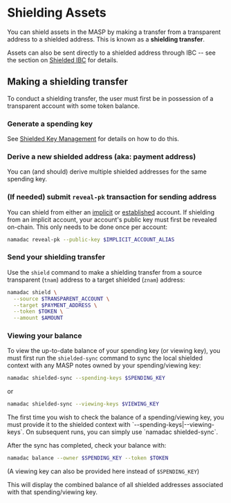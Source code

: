 
# Shielding Assets

You can shield assets in the MASP by making a transfer from a transparent address to a shielded address. This is known
as a __shielding transfer__.  

Assets can also be sent directly to a shielded address through IBC -- see the section on [Shielded IBC](../../users/ibc/shielded-ibc.mdx) for details.

## Making a shielding transfer

To conduct a shielding transfer, the user must first be in possession of a transparent account with some token balance.

<Steps>

### Generate a spending key
See [Shielded Key Management](./masp-keys.mdx) for details on how to do this.

### Derive a new shielded address (aka: payment address)
You can (and should) derive multiple shielded addresses for the same spending key.

### (If needed) submit `reveal-pk` transaction for sending address
You can shield from either an [implicit](../transparent-accounts/implicit-accounts.mdx) or [established](../transparent-accounts/established-accounts.mdx) account. If 
shielding from an implicit account, your account's public key must first be revealed on-chain. This only needs to be done once per account:
```bash copy
namadac reveal-pk --public-key $IMPLICIT_ACCOUNT_ALIAS
```

### Send your shielding transfer
Use the `shield` command to make a shielding transfer from a source transparent (`tnam`) address to a target shielded (`znam`) address:
```bash copy
namadac shield \
  --source $TRANSPARENT_ACCOUNT \
  --target $PAYMENT_ADDRESS \
  --token $TOKEN \
  --amount $AMOUNT
```

</Steps>

### Viewing your balance
To view the up-to-date balance of your spending key (or viewing key), you must first run the `shielded-sync` command to
sync the local shielded context with any MASP notes owned by your spending/viewing key:
```bash copy
namadac shielded-sync --spending-keys $SPENDING_KEY
```
or
```bash copy
namadac shielded-sync --viewing-keys $VIEWING_KEY
```

<Callout>
The first time you wish to check the balance of a spending/viewing key, you must provide it to the shielded context with 
`--spending-keys|--viewing-keys`. On subsequent runs, you can simply use `namadac shielded-sync`.
</Callout>

After the sync has completed, check your balance with:
```bash copy
namadac balance --owner $SPENDING_KEY --token $TOKEN
```
(A viewing key can also be provided here instead of `$SPENDING_KEY`)  

This will display the combined balance of all shielded addresses associated with that spending/viewing key.